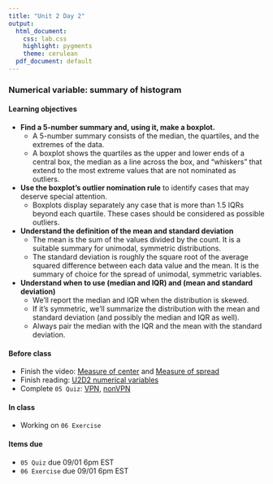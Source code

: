 ```yaml
---
title: "Unit 2 Day 2"
output: 
  html_document:
    css: lab.css
    highlight: pygments
    theme: cerulean
  pdf_document: default
---
```


### Numerical variable: summary of histogram

#### Learning objectives 
* **Find a 5-number summary and, using it, make a boxplot. **
  * A 5-number summary consists of the median, the quartiles, and the extremes of the data.
  * A boxplot shows the quartiles as the upper and lower ends of a central box, the median as a line across the box, and “whiskers” that extend to the most extreme values that are not nominated as outliers.

* **Use the boxplot’s outlier nomination rule** to identify cases that may deserve special attention.
  * Boxplots display separately any case that is more than 1.5 IQRs beyond each quartile. These cases should be considered as possible outliers.

* **Understand the definition of the mean and standard deviation**
  * The mean is the sum of the values divided by the count. It is a suitable summary for unimodal, symmetric distributions.
  * The standard deviation is roughly the square root of the average squared difference between each data value and the mean. It is the summary of choice for the spread of unimodal, symmetric variables.

* **Understand when to use (median and IQR) and (mean and standard deviation)**
  * We’ll report the median and IQR when the distribution is skewed. 
  * If it’s symmetric, we’ll summarize the distribution with the mean and standard deviation (and possibly the median and IQR as well). 
  * Always pair the median with the IQR and the mean with the standard deviation.

#### Before class
* Finish the video: [Measure of center](https://www.coursera.org/learn/probability-intro/lecture/AM0o6/measures-of-center) and [Measure of spread](https://www.coursera.org/learn/probability-intro/lecture/t9Wbk/measures-of-spread)
* Finish reading: [U2D2 numerical variables](https://piazza.com/class_profile/get_resource/kcqqet0ou724kc/kehmc1c0l7slt)
* Complete `05 Quiz`: [VPN](http://138.110.84.108:3838/sshan/quiz/Unit2/), [nonVPN](http://159.89.233.150:3838/stat140/quiz/Unit2/)

#### In class
* Working on `06 Exercise`

#### Items due
* `05 Quiz` due 09/01 6pm EST
* `06 Exercise` due 09/01 6pm EST